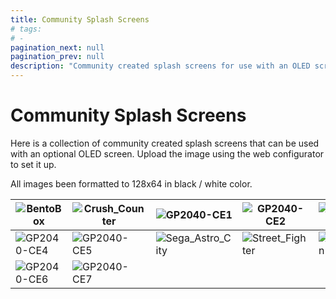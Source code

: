 ```yaml
---
title: Community Splash Screens
# tags:
# -
pagination_next: null
pagination_prev: null
description: "Community created splash screens for use with an OLED screen"
---
```


# Community Splash Screens

Here is a collection of community created splash screens that can be used with an optional OLED screen. Upload the image using the web configurator to set it up.

All images been formatted to 128x64 in black / white color.

| ![BentoBox](../assets/images/community-splash-screens/BentoBox.png)      | ![Crush_Counter](../assets/images/community-splash-screens/CrushCounter-v2-0.png) | ![GP2040-CE1](../assets/images/community-splash-screens/GP2040-CE-1.png)          | ![GP2040-CE2](../assets/images/community-splash-screens/GP2040-CE-2.png)        | ![GP2040-CE3](../assets/images/community-splash-screens/GP2040-CE-3.png) |
| ------------------------------------------------------------------------ | --------------------------------------------------------------------------------- | --------------------------------------------------------------------------------- | ------------------------------------------------------------------------------- | ------------------------------------------------------------------------ |
| ![GP2040-CE4](../assets/images/community-splash-screens/GP2040-CE-4.png) | ![GP2040-CE5](../assets/images/community-splash-screens/GP2040-CE-5.png)          | ![Sega_Astro_City](../assets/images/community-splash-screens/Sega-Astro-City.png) | ![Street_Fighter](../assets/images/community-splash-screens/Street-Fighter.png) | ![TheTrain](../assets/images/community-splash-screens/TheTrain-Logo.png) |
| ![GP2040-CE6](../assets/images/community-splash-screens/GP2040-CE-6.png) | ![GP2040-CE7](../assets/images/community-splash-screens/GP2040-CE-7.png)          |                                                                                   |                                                                                 |                                                                          |
